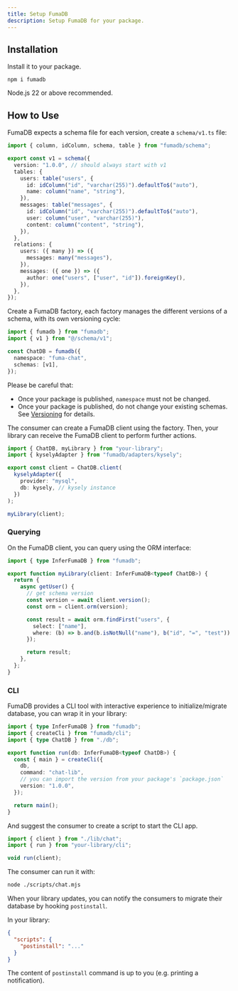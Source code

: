 ```yaml
---
title: Setup FumaDB
description: Setup FumaDB for your package.
---
```


## Installation

Install it to your package.

```npm
npm i fumadb
```

<Callout title="Node.js">Node.js 22 or above recommended.</Callout>

## How to Use

FumaDB expects a schema file for each version, create a `schema/v1.ts` file:

```ts title="schema/v1.ts"
import { column, idColumn, schema, table } from "fumadb/schema";

export const v1 = schema({
  version: "1.0.0", // should always start with v1
  tables: {
    users: table("users", {
      id: idColumn("id", "varchar(255)").defaultTo$("auto"),
      name: column("name", "string"),
    }),
    messages: table("messages", {
      id: idColumn("id", "varchar(255)").defaultTo$("auto"),
      user: column("user", "varchar(255)"),
      content: column("content", "string"),
    }),
  },
  relations: {
    users: ({ many }) => ({
      messages: many("messages"),
    }),
    messages: ({ one }) => ({
      author: one("users", ["user", "id"]).foreignKey(),
    }),
  },
});
```

Create a FumaDB factory, each factory manages the different versions of a schema, with its own versioning cycle:

```ts title="db.ts"
import { fumadb } from "fumadb";
import { v1 } from "@/schema/v1";

const ChatDB = fumadb({
  namespace: "fuma-chat",
  schemas: [v1],
});
```

Please be careful that:

- Once your package is published, `namespace` must not be changed.
- Once your package is published, do not change your existing schemas. See [Versioning](/docs/author/versioning) for details.

The consumer can create a FumaDB client using the factory. Then, your library can receive the FumaDB client to perform further actions.

```ts title="lib/chat.ts"
import { ChatDB, myLibrary } from "your-library";
import { kyselyAdapter } from "fumadb/adapters/kysely";

export const client = ChatDB.client(
  kyselyAdapter({
    provider: "mysql",
    db: kysely, // kysely instance
  })
);

myLibrary(client);
```

### Querying

On the FumaDB client, you can query using the ORM interface:

```ts title="index.ts"
import { type InferFumaDB } from "fumadb";

export function myLibrary(client: InferFumaDB<typeof ChatDB>) {
  return {
    async getUser() {
      // get schema version
      const version = await client.version();
      const orm = client.orm(version);

      const result = await orm.findFirst("users", {
        select: ["name"],
        where: (b) => b.and(b.isNotNull("name"), b("id", "=", "test")),
      });

      return result;
    },
  };
}
```

### CLI

FumaDB provides a CLI tool with interactive experience to initialize/migrate database, you can wrap it in your library:

```ts title="cli.ts"
import { type InferFumaDB } from "fumadb";
import { createCli } from "fumadb/cli";
import { type ChatDB } from "./db";

export function run(db: InferFumaDB<typeof ChatDB>) {
  const { main } = createCli({
    db,
    command: "chat-lib",
    // you can import the version from your package's `package.json`
    version: "1.0.0",
  });

  return main();
}
```

And suggest the consumer to create a script to start the CLI app.

```js title="scripts/chat.mjs"
import { client } from "./lib/chat";
import { run } from "your-library/cli";

void run(client);
```

The consumer can run it with:

```bash
node ./scripts/chat.mjs
```

<Callout title="Good to Know">

When your library updates, you can notify the consumers to migrate their database by hooking `postinstall`.

In your library:

```json title="package.json"
{
  "scripts": {
    "postinstall": "..."
  }
}
```

The content of `postinstall` command is up to you (e.g. printing a notification).

</Callout>
